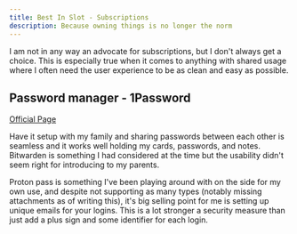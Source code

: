 ```yaml
---
title: Best In Slot - Subscriptions
description: Because owning things is no longer the norm
---
```


I am not in any way an advocate for subscriptions, but I don't always get a choice. This is especially true when it comes to anything with shared usage where I often need the user experience to be as clean and easy as possible.

## Password manager - 1Password
[Official Page](https://1password.com/)

Have it setup with my family and sharing passwords between each other is seamless and it works well holding my cards, passwords, and notes. Bitwarden is something I had considered at the time but the usability didn't seem right for introducing to my parents.

Proton pass is something I've been playing around with on the side for my own use, and despite not supporting as many types (notably missing attachments as of writing this), it's big selling point for me is setting up unique emails for your logins. This is a lot stronger a security measure than just add a plus sign and some identifier for each login.
